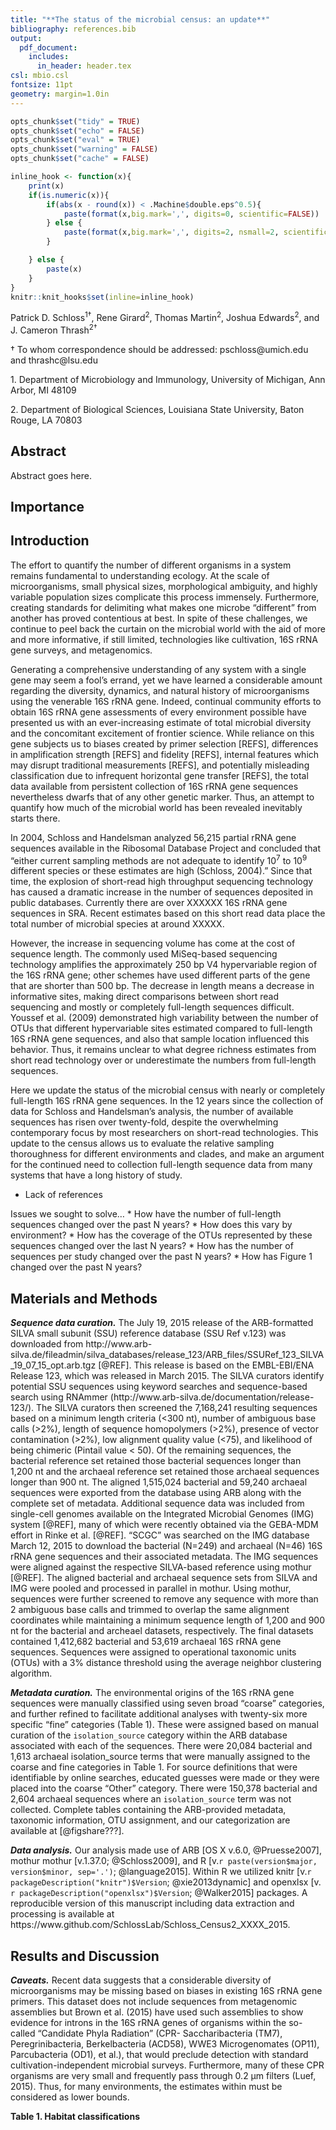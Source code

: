 ```yaml
---
title: "**The status of the microbial census: an update**"
bibliography: references.bib
output:
  pdf_document:
    includes:
      in_header: header.tex
csl: mbio.csl
fontsize: 11pt
geometry: margin=1.0in
---
```



```r
opts_chunk$set("tidy" = TRUE)
opts_chunk$set("echo" = FALSE)
opts_chunk$set("eval" = TRUE)
opts_chunk$set("warning" = FALSE)
opts_chunk$set("cache" = FALSE)

inline_hook <- function(x){
	print(x)
	if(is.numeric(x)){
		if(abs(x - round(x)) < .Machine$double.eps^0.5){
			paste(format(x,big.mark=',', digits=0, scientific=FALSE))
		} else {
			paste(format(x,big.mark=',', digits=2, nsmall=2, scientific=FALSE))
		}

	} else {
    	paste(x)      
	}
}
knitr::knit_hooks$set(inline=inline_hook)
```
\vspace{35mm}


Patrick D. Schloss^1$\dagger$^, Rene Girard^2^, Thomas Martin^2^, Joshua Edwards^2^, and J. Cameron Thrash^2$\dagger$^

\vspace{40mm}

$\dagger$ To whom correspondence should be addressed: pschloss@umich.edu and thrashc@lsu.edu

1\. Department of Microbiology and Immunology, University of Michigan, Ann Arbor, MI 48109

2\. Department of Biological Sciences, Louisiana State University, Baton Rouge, LA 70803


\newpage
\linenumbers


## Abstract

Abstract goes here.


## Importance


\newpage

## Introduction

The effort to quantify the number of different organisms in a system remains fundamental to understanding ecology. At the scale of microorganisms, small physical sizes, morphological ambiguity, and highly variable population sizes complicate this process immensely. Furthermore, creating standards for delimiting what makes one microbe "different” from another has proved contentious at best. In spite of these challenges, we continue to peel back the curtain on the microbial world with the aid of more and more informative, if still limited, technologies like cultivation, 16S rRNA gene surveys, and metagenomics.

Generating a comprehensive understanding of any system with a single gene may seem a fool’s errand, yet we have learned a considerable amount regarding the diversity, dynamics, and natural history of microorganisms using the venerable 16S rRNA gene. Indeed, continual community efforts to obtain 16S rRNA gene assessments of every environment possible have presented us with an ever-increasing estimate of total microbial diversity and the concomitant excitement of frontier science. While reliance on this gene subjects us to biases created by primer selection [REFS], differences in amplification strength [REFS] and fidelity [REFS], internal features which may disrupt traditional measurements [REFS], and potentially misleading classification due to infrequent horizontal gene transfer [REFS], the total data available from persistent collection of 16S rRNA gene sequences nevertheless dwarfs that of any other genetic marker. Thus, an attempt to quantify how much of the microbial world has been revealed inevitably starts there.

In 2004, Schloss and Handelsman analyzed 56,215 partial rRNA gene sequences available in the Ribosomal Database Project and concluded that "either current sampling methods are not adequate to identify 10<sup>7</sup> to 10<sup>9</sup> different species or these estimates are high (Schloss, 2004)." Since that time, the explosion of short-read high throughput sequencing technology has caused a dramatic increase in the number of sequences deposited in public databases. Currently there are over XXXXXX 16S rRNA gene sequences in SRA. Recent estimates based on this short read data place the total number of microbial species at around XXXXX.

However, the increase in sequencing volume has come at the cost of sequence length. The commonly used MiSeq-based sequencing technology amplifies the approximately 250 bp V4 hypervariable region of the 16S rRNA gene; other schemes have used different parts of the gene that are shorter than 500 bp. The decrease in length means a decrease in informative sites, making direct comparisons between short read sequencing and mostly or completely full-length sequences difficult. Youssef et al. (2009) demonstrated high variability between the number of OTUs that different hypervariable sites estimated compared to full-length 16S rRNA gene sequences, and also that sample location influenced this behavior. Thus, it remains unclear to what degree richness estimates from short read technology over or underestimate the numbers from full-length sequences.

Here we update the status of the microbial census with nearly or completely full-length 16S rRNA gene sequences. In the 12 years since the collection of data for Schloss and Handelsman’s analysis, the number of available sequences has risen over twenty-fold, despite the overwhelming contemporary focus by most researchers on short-read technologies. This update to the census allows us to evaluate the relative sampling thoroughness for different environments and clades, and make an argument for the continued need to collection full-length sequence data from many systems that have a long history of study.

* Lack of references

Issues we sought to solve...
* How have the number of full-length sequences changed over the past N years?
* How does this vary by environment?
* How has the coverage of the OTUs represented by these sequences changed over the last N years?
* How has the number of sequences per study changed over the past N years?
* How has Figure 1 changed over the past N years?


## Materials and Methods

***Sequence data curation.***
The July 19, 2015 release of the ARB-formatted SILVA small subunit (SSU) reference database (SSU Ref v.123) was downloaded from http://www.arb-silva.de/fileadmin/silva_databases/release_123/ARB_files/SSURef_123_SILVA_19_07_15_opt.arb.tgz [@REF]. This release is based on the EMBL-EBI/ENA Release 123, which was released in March 2015. The SILVA curators identify potential SSU sequences using keyword searches and sequence-based search using RNAmmer (http://www.arb-silva.de/documentation/release-123/). The SILVA curators then screened the 7,168,241 resulting sequences based on a minimum length criteria (<300 nt), number of ambiguous base calls (>2%), length of sequence homopolymers (>2%), presence of vector contamination (>2%), low alignment quality value (<75), and likelihood of being chimeric (Pintail value < 50). Of the remaining sequences, the bacterial reference set retained those bacterial sequences longer than 1,200 nt and the archaeal reference set retained those archaeal sequences longer than 900 nt. The aligned 1,515,024 bacterial and 59,240 archaeal sequences were exported from the database using ARB along with the complete set of metadata. Additional sequence data was included from single-cell genomes available on the Integrated Microbial Genomes (IMG) system [@REF], many of which were recently obtained via the GEBA-MDM effort in Rinke et al. [@REF]. "SCGC” was searched on the IMG database March 12, 2015 to download the bacterial (N=249) and archaeal (N=46) 16S rRNA gene sequences and their associated metadata. The IMG sequences were aligned against the respective SILVA-based reference using mothur [@REF]. The aligned bacterial and archaeal sequence sets from SILVA and IMG were pooled and processed in parallel in mothur. Using mothur, sequences were further screened to remove any sequence with more than 2 ambiguous base calls and trimmed to overlap the same alignment coordinates while maintaining a minimum sequence length of 1,200 and 900 nt for the bacterial and archeael datasets, respectively. The final datasets contained 1,412,682 bacterial and 53,619 archaeal 16S rRNA gene sequences. Sequences were assigned to operational taxonomic units (OTUs) with a 3% distance threshold using the average neighbor clustering algorithm.


***Metadata curation.***
The environmental origins of the 16S rRNA gene sequences were manually classified using seven broad "coarse” categories, and further refined to facilitate additional analyses with twenty-six more specific "fine” categories (Table 1). These were assigned based on manual curation of the `isolation_source` category within the ARB database associated with each of the sequences. There were 20,084 bacterial and 1,613 archaeal isolation_source terms that were manually assigned to the coarse and fine categories in Table 1. For source definitions that were identifiable by online searches, educated guesses were made or they were placed into the coarse "Other” category. There were 150,378 bacterial and 2,604 archaeal sequences where an `isolation_source` term was not collected. Complete tables containing the ARB-provided metadata, taxonomic information, OTU assignment, and our categorization are available at [@figshare???].


***Data analysis.***
Our analysis made use of ARB [OS X v.6.0, @Pruesse2007], mothur mothur [v.1.37.0; @Schloss2009], and R [v.`r paste(version$major, version$minor, sep='.')`; @language2015]. Within R we utilized knitr [v.`r packageDescription("knitr")$Version`; @xie2013dynamic] and openxlsx [v. `r packageDescription("openxlsx")$Version`; @Walker2015] packages. A reproducible version of this manuscript including data extraction and processing is available at https://www.github.com/SchlossLab/Schloss_Census2_XXXX_2015.


## Results and Discussion



***Caveats.***
Recent data suggests that a considerable diversity of microorganisms may be missing based on biases in existing 16S rRNA gene primers. This dataset does not include sequences from metagenomic assemblies but Brown et al. (2015) have used such assemblies to show evidence for introns in the 16S rRNA genes of organisms within the so-called "Candidate Phyla Radiation” (CPR- Saccharibacteria (TM7), Peregrinibacteria, Berkelbacteria (ACD58), WWE3 Microgenomates (OP11), Parcubacteria (OD1), et al.), that would preclude detection with standard cultivation-independent microbial surveys. Furthermore, many of these CPR organisms are very small and frequently pass through 0.2 µm filters (Luef, 2015). Thus, for many environments, the estimates within must be considered as lower bounds.

**Table 1. Habitat classifications**

